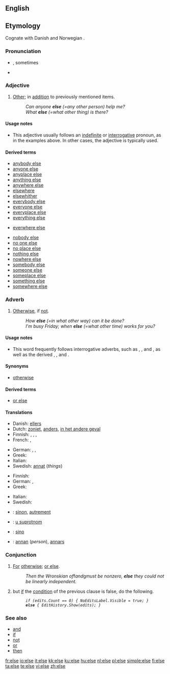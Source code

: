 {{see|Else}}
==English==

{{rank|stand|past|suppose|503|else|entered|none|river}}
== Etymology ==
Cognate with Danish and Norwegian {{term|ellers}}.

===Pronunciation===
* {{a|RP|US}} {{IPA|/ɛls/}}, sometimes {{IPA|/ɛlts/}}
* {{audio|en-us-else.ogg|Audio (US)}}

===Adjective===
{{en-adj|-}}

# [[other|Other]]; in [[addition]] to previously mentioned items.
#: ''Can anyone '''else''' (=any other person) help me?''
#: ''What '''else''' (=what other thing) is there?''

====Usage notes====
* This adjective usually follows an [[indefinite]] or [[interrogative]] pronoun, as in the examples above. In other cases, the adjective {{term|other}} is typically used.

====Derived terms====
{{rel-top|Terms derived from the adjective ''else''}}
* [[anybody else]]
* [[anyone else]]
* [[anyplace else]]
* [[anything else]]
* [[anywhere else]]
* [[elsewhere]]
* [[elsewhither]]
* [[everybody else]]
* [[everyone else]]
* [[everyplace else]]
* [[everything else]]
{{rel-mid}}
* [[everwhere else]]
<!-- do not add "how else" here; "else" is an adverb in this expression-->
* [[nobody else]]
* [[no one else]]
* [[no place else]]
* [[nothing else]]
* [[nowhere else]]
* [[somebody else]]
* [[someone else]]
* [[someplace else]]
* [[something else]]
* [[somewhere else]]
<!-- do not add "what else", "when else", etc, here; "else" is an adverb in these expressions-->
{{rel-bottom}}

===Adverb===
{{en-adv|-}}

# [[otherwise|Otherwise]], if [[not]].
#: ''How '''else''' (=in what other way) can it be done?''
#: ''I'm busy Friday; when '''else''' (=what other time) works for you?''

====Usage notes====
* {{sense|otherwise}} This word frequently follows interrogative adverbs, such as {{term|how}}, {{term|why}}, and {{term|when}}, as well as the derived {{term|however}}, {{term|why ever}}, and {{term|whenever}}.

====Synonyms====
* [[otherwise]]

====Derived terms====
* [[or else]]

====Translations====
{{trans-top|word that implies any result with the exception of the one being referred to}}
* Danish: [[ellers]]
* Dutch: [[zoniet]], [[anders]], [[in het andere geval]]
* Finnish: {{t+|fi|muu}}, {{t+|fi|toinen}}, {{t+|fi|muuten}}, {{t-|fi|muutoin}}
* French: {{t+|fr|sinon}}, {{t+|fr|autrement}}
{{trans-mid}}
* German: {{t+|de|sonst}}, {{t+|de|anders}}, {{t-|de|andernfalls}}
* Greek: {{t+|el|αλλιώς||tr=alliós|sc=Grek}}
* Italian: {{t+|it|altro}}
* Swedish: [[annat]] (''things'')
{{trans-bottom}}

{{trans-top|statement in computing that indicates the result of a conditional statement (if) evaluating as false}}
* Finnish: {{t+|fi|muuten}}
* German: {{t-|de|else}}, {{t+|de|sonst}}
* Greek: {{t+|el|αλλιώς||tr=alliós|sc=Grek}}
{{trans-mid}}
* Italian: {{t+|it|altrimenti}}
* Swedish: {{t-|sv|annars}}
{{trans-bottom}}

{{checktrans-top}}
* {{ttbc|French}}: [[sinon]], [[autrement]]
* {{ttbc|Serbian}}: [[u suprotnom]]
* {{ttbc|Spanish}}: [[sino]]
* {{ttbc|Swedish}}: [[annan]] (''person''), [[annars]]
{{checktrans-bottom}}

===Conjunction===
{{en-conj}}

# [[for|For]] [[otherwise]]; [[or else]].
#: ''Then the Wronskian of ''f'' and ''g'' must be nonzero, '''else''' they could not be linearly independent.''
# {{computing|in many programming languages and [[pseudocode]]}} but [[if]] the [[condition]] of the previous {{term|if}} clause is false, do the following.
#: ''<tt>if (edits.Count == 0) { NoEditsLabel.Visible = true; }</tt>''
#: ''<tt>'''else''' { EditHistory.Show(edits); }</tt>''

===See also===
* [[and]]
* [[if]]
* [[not]]
* [[or]]
* [[then]]

[[fr:else]]
[[io:else]]
[[it:else]]
[[kk:else]]
[[ku:else]]
[[hu:else]]
[[nl:else]]
[[pl:else]]
[[simple:else]]
[[fi:else]]
[[ta:else]]
[[te:else]]
[[vi:else]]
[[zh:else]]